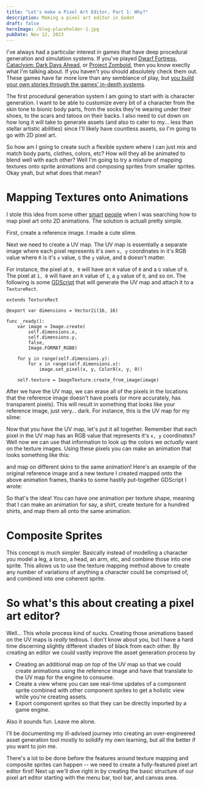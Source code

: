 ```yaml
---
title: "Let's make a Pixel Art Editor, Part 1: Why?"
description: Making a pixel art editor in Godot
draft: false
heroImage: /blog-placeholder-1.jpg
pubDate: Nov 12, 2023
---
```


I've always had a particular interest in games that have deep procedural generation and simulation systems. If you've played [Dwarf Fortress](https://www.bay12games.com/dwarves/), [Cataclysm: Dark Days Ahead](https://cataclysmdda.org/), or [Project Zomboid](https://projectzomboid.com/), then you know exectly what I'm talking about. If you haven't you should absolutely check them out. These games have far more lore than any semblance of play, but [you build your own stories through the games' in-depth systems](https://dfstories.com/).

The first procedural generation system I am going to start with is character generation. I want to be able to customize every bit of a character from the skin tone to bionic body parts, from the socks they're wearing under their shoes, to the scars and tatoos on their backs. I also need to cut down on how long it will take to generate assets (and also to cater to my... less than stellar artistic abilities) since I'll likely have countless assets, so I'm going to go with 2D pixel art.

So how am I going to create such a flexible system where I can just mix and match body parts, clothes, colors, etc? How will they all be animated to blend well with each other? Well I'm going to try a mixture of mapping textures onto sprite animations and composing sprites from smaller sprites. Okay yeah, but what does that mean?

# Mapping Textures onto Animations
I stole this idea from some other [smart](https://www.youtube.com/watch?v=HsOKwUwL1bE) [people](https://old.reddit.com/r/proceduralgeneration/comments/ibybmg/uvmapping_pixel_art_for_effortless_content/) when I was searching how to map pixel art onto 2D animations. The solution is actuall pretty simple.

First, create a reference image. I made a cute slime.

<PixelImage src="/images/first-post/slime.png" />

Next we need to create a UV map. The UV map is essentially a separate image where each pixel represents it's own `x, y` coordinates in it's RGB value where `R` is it's `x` value, `G` the `y` value, and `B` doesn't matter.

For instance, the pixel at `0, 0` will have an `R` value of `0` and a `G` value of `0`. The pixel at `1, 0` will have an `R` value of `1`, a `g` value of `0`, and so on. The following is some [GDScript](https://docs.godotengine.org/en/stable/tutorials/scripting/gdscript/gdscript_basics.html) that will generate the UV map and attach it to a `TextureRect`.

```gdscript
extends TextureRect

@export var dimensions = Vector2i(16, 16)

func _ready():
	var image = Image.create(
		self.dimensions.x,
		self.dimensions.y,
		false,
		Image.FORMAT_RGB8)

	for y in range(self.dimensions.y):
		for x in range(self.dimensions.x):
			image.set_pixel(x, y, Color8(x, y, 0))

	self.texture = ImageTexture.create_from_image(image)
```

After we have the UV map, we can erase all of the pixels in the locations that the reference image doesn't have pixels (or more accurately, has transparent pixels). This will result in something that looks like your reference image, just very... dark. For instance, this is the UV map for my slime:

<PixelImage src="/images/first-post/slime-uv-map.png" />

Now that you have the UV map, let's put it all together. Remember that each pixel in the UV map has an RGB value that represents it's `x, y` coordinates? Well now we can use that information to look up the colors we _actually_ want on the texture images. Using these pixels you can make an animation that looks something like this:

<PixelImage src="/images/first-post/uv-animation.png" />

and map on different skins to the same animation! Here's an example of the original reference image and a new texture I created mapped onto the above animation frames, thanks to some hastily put-together GDScript I wrote:

<PixelImage src="/images/first-post/processed-animation.gif" />


So that's the idea! You can have one animation per texture shape, meaning that I can make an animation for say, a shirt, create texture for a hundred shirts, and map them all onto the same animation.

# Composite Sprites

This concept is much simpler. Basically instead of modelling a character you model a leg, a torso, a head, an arm, etc, and combine those into one sprite. This allows us to use the texture mapping method above to create any number of variations of anything a character could be comprised of, and combined into one coherent sprite.

# So what's this about creating a pixel art editor?
Well... This whole process kind of sucks. Creating those animations based on the UV maps is _really_ tedious. I don't know about you, but I have a hard time discerning slightly different shades of black from each other. By creating an editor we could vastly improve the asset generation process by
- Creating an additional map _on top_ of the UV map so that we could create animations using the reference image and have that translate to the UV map for the engine to consume.
- Create a view where you can see real-time updates of a component sprite combined with other component sprites to get a holistic view while you're creating assets.
- Export component sprites so that they can be directly imported by a game engine.

Also it sounds fun. Leave me alone.

I'll be documenting my ill-advised journey into creating an over-engineered asset generation tool mostly to solidify my own learning, but all the better if you want to join me.

There's a lot to be done before the features around texture mapping and composite sprites can happen -- we need to create a fully-featured pixel art editor first! Next up we'll dive right in by creating the basic structure of our pixel art editor starting with the menu bar, tool bar, and canvas area.
